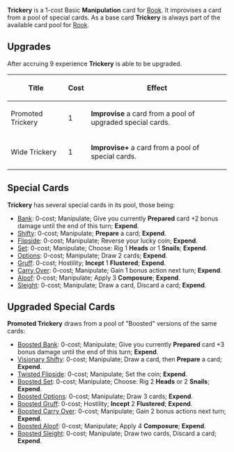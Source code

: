 {{Card
|character = Rook
|cardtype = Manipulate
|decktype = Negotiation
|expreq = 9
|rarity = Basic
|upgrade1 = Promoted Trickery: Improvise a card from a pool of upgraded special cards.
|upgrade2 = Wide Trickery: '''Improvise+''' a card from a pool of special cards.}}
{{Quote|I can't help but think something fishy is going on here.}}

'''Trickery''' is a 1-cost Basic '''Manipulation''' card for [[Rook]]. It improvises a card from a pool of special cards. As a base card '''Trickery''' is always part of the available card pool for [[Rook]].

==Upgrades==
After accruing 9 experience '''Trickery''' is able to be upgraded.
{| class="wikitable"
|+
!Title
!Cost
!Effect
|-
|Promoted Trickery
|1
|'''Improvise''' a card from a pool of upgraded special cards.
|-
|Wide Trickery
|1
|'''Improvise+''' a card from a pool of special cards.
|}

==Special Cards==
'''Trickery''' has several special cards in its pool, those being:
* [[Bank]]: 0-cost; Manipulate; Give you currently '''Prepared''' card +2 bonus damage until the end of this turn;  '''Expend'''.
* [[Shifty]]: 0-cost; Manipulate; '''Prepare''' a card;  '''Expend'''.
* [[Flipside]]: 0-cost; Manipulate; Reverse your lucky coin; '''Expend'''.
* [[Set]]: 0-cost; Manipulate; Choose: Rig 1 '''Heads''' or 1 '''Snails'''; '''Expend'''.
* [[Options]]: 0-cost; Manipulate; Draw 2 cards;  '''Expend'''.
* [[Gruff]]: 0-cost; Hostility; '''Incept''' 1 '''Flustered'''; '''Expend'''.
* [[Carry Over]]: 0-cost; Manipulate; Gain 1 bonus action next turn; '''Expend'''.
* [[Aloof]]: 0-cost; Manipulate; Apply 3 '''Composure'''; '''Expend'''.
* [[Sleight]]: 0-cost; Manipulate; Draw a card, Discard a card; '''Expend'''.

== Upgraded Special Cards ==
'''Promoted Trickery''' draws from a pool of "Boosted" versions of the same cards:

* [[Boosted Bank]]: 0-cost; Manipulate; Give you currently '''Prepared''' card +3 bonus damage until the end of this turn;  '''Expend'''.
* [[Visionary Shifty]]: 0-cost; Manipulate; Draw a card, then '''Prepare''' a card;  '''Expend'''.
* [[Twisted Flipside]]: 0-cost; Manipulate; Set the coin; '''Expend'''.
* [[Boosted Set]]: 0-cost; Manipulate; Choose: Rig 2 '''Heads''' or 2 '''Snails'''; '''Expend'''.
* [[Boosted Options]]: 0-cost; Manipulate; Draw 3 cards;  '''Expend'''.
* [[Boosted Gruff]]: 0-cost; Hostility; '''Incept''' 2 '''Flustered'''; '''Expend'''.
* [[Boosted Carry Over]]: 0-cost; Manipulate; Gain 2 bonus actions next turn; '''Expend'''.
* [[Boosted Aloof]]: 0-cost; Manipulate; Apply 4 '''Composure'''; '''Expend'''.
* [[Boosted Sleight]]: 0-cost; Manipulate; Draw two cards, Discard a card; '''Expend'''.